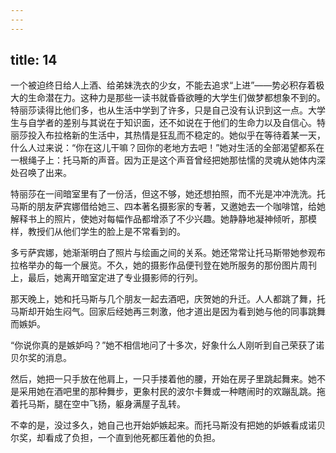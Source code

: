 ```yaml
---
---
---
```

title: 14
---



一个被迫终日给人上酒、给弟妹洗衣的少女，不能去追求“上进”——势必积存着极大的生命潜在力。这种力是那些一读书就昏昏欲睡的大学生们做梦都想象不到的。特丽莎读得比他们多，也从生活中学到了许多，只是自己没有认识到这一点。大学生与自学者的差别与其说在于知识面，还不如说在于他们的生命力以及自信心。特丽莎投入布拉格新的生活中，其热情是狂乱而不稳定的。她似乎在等待着某一天，什么人过来说：“你在这儿干嘛？回你的老地方去吧！”她对生活的全部渴望都系在一根绳子上：托马斯的声音。因为正是这个声音曾经把她那怯懦的灵魂从她体内深处召唤了出来。

特丽莎在一间暗室里有了一份活，但这不够，她还想拍照，而不光是冲冲洗洗。托马斯的朋友萨宾娜借给她三、四本著名摄影家的专著，又邀她去一个咖啡馆，给她解释书上的照片，使她对每幅作品都增添了不少兴趣。她静静地凝神倾听，那模样，教授们从他们学生的脸上是不常看到的。

多亏萨宾娜，她渐渐明白了照片与绘画之间的关系。她还常常让托马斯带她参观布拉格举办的每一个展览。不久，她的摄影作品便刊登在她所服务的那份图片周刊上，最后，她离开暗室定进了专业摄影师的行列。

那天晚上，她和托马斯与几个朋友一起去酒吧，庆贺她的升迁。人人都跳了舞，托马斯却开始生闷气。回家后经她再三刺激，他才道出是因为看到她与他的同事跳舞而嫉妒。

“你说你真的是嫉妒吗？”她不相信地问了十多次，好象什么人刚听到自己荣获了诺贝尔奖的消息。

然后，她把一只手放在他肩上，一只手搂着他的腰，开始在房子里跳起舞来。她不是采用她在酒吧里的那种舞步，更象村民的波尔卡舞或一种瞎闹时的欢蹦乱跳。拖着托马斯，腿在空中飞扬，躯身满屋子乱转。

不幸的是，没过多久，她自己也开始妒嫉起来。而托马斯没有把她的妒嫉看成诺贝尔奖，却看成了负担，一个直到他死都压着他的负担。
